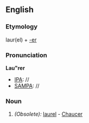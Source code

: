 ==English==

===Etymology===
laur(el) + [[-er]]
===Pronunciation===
'''Lau"rer'''
*[[IPA]]: //
*[[SAMPA]]: //
===Noun===
{{infl|en|noun}}

#''(Obsolete):'' [[laurel]] - [[Chaucer]]